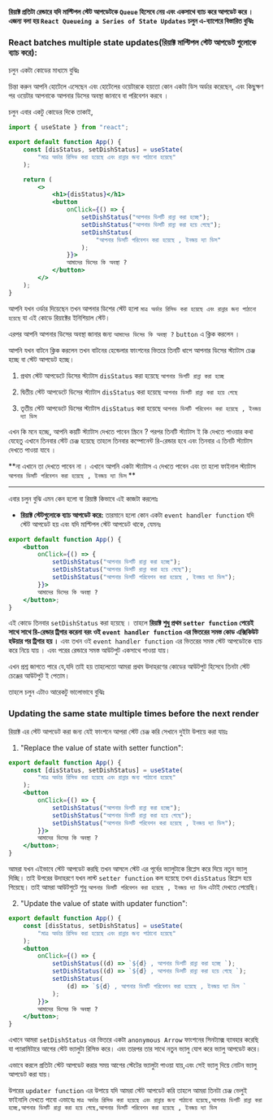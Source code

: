 **রিয়াক্ট প্রতিটা রেন্ডারে যদি মাল্টিপল স্টেট আপডেটকে `Queue` হিসেবে নেয় এবং একসাথে ব্যাচ করে আপডেট করে । এজন্য বলা হয় `React Queueing a Series of State Updates` চলুন এ-ব্যাপেরে বিস্তারিত বুঝিঃ**

### React batches multiple state updates(রিয়াক্ট মাল্টিপল স্টেট আপডেট গুলোকে ব্যাচ করে):

চলুন একটা কোডের মাধ্যমে বুঝিঃ

চিন্তা করুন আপনি হোটেলে এসেছেন এবং হোটেলের ওয়েটারকে হয়তো কোন একটা ডিস অর্ডার করেছেন, এবং কিছুক্ষণ পর ওয়েটার আপনাকে আপনার ডিসের অবস্থা জানাবে বা পরিবেশন করবে ।

চলুন এবার একটু কোডের দিকে তাকাই,

```jsx filename="App.jsx" showLineNumbers
import { useState } from "react";

export default function App() {
    const [disStatus, setDishStatus] = useState(
        "মাত্র অর্ডার রিসিভ করা হয়েছে এবং রান্নার জন্য পাঠানো হয়েছে"
    );

    return (
        <>
            <h1>{disStatus}</h1>
            <button
                onClick={() => {
                    setDishStatus("আপনার ডিশটি রান্না করা হচ্ছে");
                    setDishStatus("আপনার ডিসটি রান্না করা হয়ে গেছে");
                    setDishStatus(
                        "আপনার ডিসটি পরিবেশন করা হয়েছে , ইনজয় দ্যা ডিস"
                    );
                }}>
                আমাদের ডিসের কি অবস্থা ?
            </button>
        </>
    );
}
```

আপনি যখন ওর্ডার দিয়েছেন তখন আপনার ডিশের স্টেট হলো `মাত্র অর্ডার রিসিভ করা হয়েছে এবং রান্নার জন্য পাঠানো হয়েছে` যা এই কোডে রিয়াক্টের ইনিশিয়াল স্টেট।

এরপর আপনি আপনার ডিসের অবস্থা জানার জন্য `আমাদের ডিসের কি অবস্থা ?` `button` এ ক্লিক করলেন ।

আপনি যখন বাটনে ক্লিক করলেন তখন বাটনের হেন্ডেলার ফাংশনের ভিতরে তিনটি ধাপে আপনার ডিসের স্ট্যাটাস চেঞ্জ হচ্ছে বা স্টেট আপডেট হচ্ছে।

1. প্রথম স্টেট আপডেটে ডিসের স্ট্যাটাস `disStatus` করা হয়েছে `আপনার ডিশটি রান্না করা হচ্ছে`

2. দ্বিতীয় স্টেট আপডেটে ডিসের স্ট্যাটাস `disStatus` করা হয়েছে `আপনার ডিসটি রান্না করা হয়ে গেছে`

3. তৃতীয় স্টেট আপডেটে ডিসের স্ট্যাটাস `disStatus` করা হয়েছে `আপনার ডিসটি পরিবেশন করা হয়েছে , ইনজয় দ্যা ডিস`

এখন কি মনে হচ্ছে, আপনি কয়টি স্ট্যাটাস দেখতে পাবেন স্ক্রিনে ? পরপর তিনটি স্ট্যাটাস ই কি দেখতে পাওয়ার কথা যেহেতু এখানে তিনবার স্টেট চেঞ্জ হয়েছে তাহলে তিনবার কম্পোনেন্ট রি-রেন্ডার হবে এবং তিনবার এ তিনটি স্ট্যাটাস দেখতে পাওয়া যাবে ।

**না এখানে তা দেখতে পাবেন না । এখানে আপনি একটা স্ট্যাটাস এ দেখতে পাবেন এবং তা হলো ফাইনাল স্ট্যাটাস `আপনার ডিসটি পরিবেশন করা হয়েছে , ইনজয় দ্যা ডিস` **

---

এবার চলুন বুঝি এমন কেন হলো বা রিয়াক্ট কিভাবে এই কাজটা করলোঃ

-   **রিয়াক্ট স্টেটগুলোকে ব্যাচ আপডেট করে:** তারমানে হলো কোন একটা `event handler function` যদি স্টেট আপডেট হয় এবং যদি মাল্টিপল স্টেট আপডেট থাকে, যেমনঃ

```jsx
export default function App() {
    <button
        onClick={() => {
            setDishStatus("আপনার ডিশটি রান্না করা হচ্ছে");
            setDishStatus("আপনার ডিসটি রান্না করা হয়ে গেছে");
            setDishStatus("আপনার ডিসটি পরিবেশন করা হয়েছে , ইনজয় দ্যা ডিস");
        }}>
        আমাদের ডিসের কি অবস্থা ?
    </button>;
}
```

এই কোডে তিনবার `setDishStatus` করা হয়েছে । তাহলে **রিয়াক্ট শুধু প্রথম `setter function` পেয়েই সাথে সাথে রি-রেন্ডার ট্রিগার করেনা বরং ওই `event handler function` এর ভিতরের সমস্ত কোড এক্সিকিউট হউয়ার পর ট্রিগার হয় ।** এবং তখন ওই `event handler function` এর ভিতরের সমস্ত স্টেট আপডেটকে ব্যাচ করে নিয়ে যায় । এবং পরের রেন্ডারে সমস্ত আউটপুট একসাথে পাওয়া যায়।

এখন প্রশ্ন জাগতে পারে যে,যদি তাই হয় তাহলেতো আমরা প্রথম উদাহরণের কোডের আউটপুট হিসেবে তিনটা স্টেট চেঞ্জের আউটপুট ই পেতাম।

তাহলে চলুন এটাও আরেকটু ভালোভাবে বুঝিঃ

### Updating the same state multiple times before the next render

রিয়াক্ট এর স্টেট আপডেট করা জন্য যেই ফাংশনে আপরা স্টেট চেঞ্জ করি সেখানে দুইটা উপায়ে করা যায়ঃ

1. "Replace the value of state with setter function":

```jsx
export default function App() {
    const [disStatus, setDishStatus] = useState(
        "মাত্র অর্ডার রিসিভ করা হয়েছে এবং রান্নার জন্য পাঠানো হয়েছে"
    );
    <button
        onClick={() => {
            setDishStatus("আপনার ডিশটি রান্না করা হচ্ছে");
            setDishStatus("আপনার ডিসটি রান্না করা হয়ে গেছে");
            setDishStatus("আপনার ডিসটি পরিবেশন করা হয়েছে , ইনজয় দ্যা ডিস");
        }}>
        আমাদের ডিসের কি অবস্থা ?
    </button>;
}
```

আমরা যখন এইভাবে স্টেট আপডেট করছি তখন আসলে স্টেট এর পূর্বের ভ্যালুটাকে রিপ্লেস করে দিয়ে নতুন ভ্যালু দিচ্ছি। তাই উপরের উদাহরণে যখন লাস্ট `setter function` কল হয়েছে তখন `disStatus` রিপ্লেস হয়ে গিয়েছে। তাই আমরা আউটপুটে শুধু `আপনার ডিসটি পরিবেশন করা হয়েছে , ইনজয় দ্যা ডিস` এটাই দেখতে পেয়েছি।

2. "Update the value of state with updater function":

```jsx
export default function App() {
    const [disStatus, setDishStatus] = useState(
        "মাত্র অর্ডার রিসিভ করা হয়েছে এবং রান্নার জন্য পাঠানো হয়েছে"
    );
    <button
        onClick={() => {
            setDishStatus((d) => `${d} , আপনার ডিশটি রান্না করা হচ্ছে `);
            setDishStatus((d) => `${d} , আপনার ডিসটি রান্না করা হয়ে গেছে `);
            setDishStatus(
                (d) => `${d} , আপনার ডিসটি পরিবেশন করা হয়েছে , ইনজয় দ্যা ডিস `
            );
        }}>
        আমাদের ডিসের কি অবস্থা ?
    </button>;
}
```

এখানে আমরা `setDishStatus` এর ভিতরে একটা `anonymous Arrow` ফাংশনের সিনট্যাক্স ব্যাবহার করেছি যা প্যারামিটারে আগের স্টেট ভ্যালুটা রিসিভ করে। এবং তারপর তার সাথে নতুন ভ্যালু যোগ করে ভ্যালু আপডেট করে।

এভাবে করলে প্রতিটা স্টেট আপডেট করার সময় আগের স্টেটের ভ্যালুটা পাওয়া যায়,এবং সেই ভ্যালু দিয়ে নোটন ভ্যালু আপডেট করা যায়।

উপরের `updater function` এর উপায়ে যদি আমরা স্টেট আপডেট করি তাহলে আমরা তিনটা চেঞ্জ ভেলুই ফাইনালি দেখতে পাবো এভাবেঃ `মাত্র অর্ডার রিসিভ করা হয়েছে এবং রান্নার জন্য পাঠানো হয়েছে,আপনার ডিশটি রান্না করা হচ্ছে,আপনার ডিসটি রান্না করা হয়ে গেছে,আপনার ডিসটি পরিবেশন করা হয়েছে , ইনজয় দ্যা ডিস`

